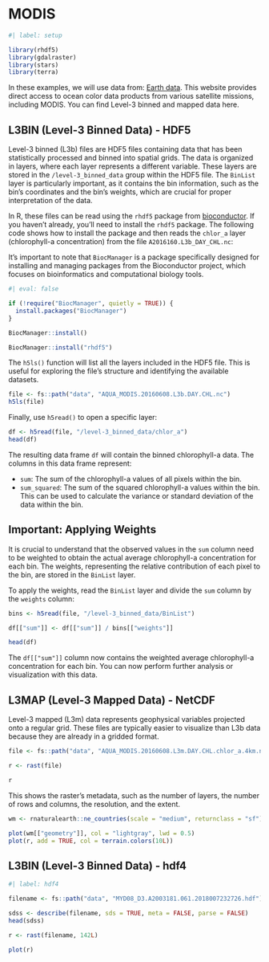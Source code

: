 # MODIS

```r
#| label: setup

library(rhdf5)
library(gdalraster)
library(stars)
library(terra)
```

In these examples, we will use data from: [Earth data](https://oceandata.sci.gsfc.nasa.gov/directdataaccess/). This website provides direct access to ocean color data products from various satellite missions, including MODIS. You can find Level-3 binned and mapped data here.

## L3BIN (Level-3 Binned Data) - HDF5

Level-3 binned (L3b) files are HDF5 files containing data that has been statistically processed and binned into spatial grids. The data is organized in layers, where each layer represents a different variable. These layers are stored in the `/level-3_binned_data` group within the HDF5 file. The `BinList` layer is particularly important, as it contains the bin information, such as the bin's coordinates and the bin's weights, which are crucial for proper interpretation of the data.

In R, these files can be read using the `rhdf5` package from [bioconductor](https://bioconductor.org/install/). If you haven't already, you'll need to install the `rhdf5` package. The following code shows how to install the package and then reads the `chlor_a` layer (chlorophyll-a concentration) from the file `A2016160.L3b_DAY_CHL.nc`:

It's important to note that `BiocManager` is a package specifically designed for installing and managing packages from the Bioconductor project, which focuses on bioinformatics and computational biology tools.

```r
#| eval: false

if (!require("BiocManager", quietly = TRUE)) {
  install.packages("BiocManager")
}

BiocManager::install()

BiocManager::install("rhdf5")
```

The `h5ls()` function will list all the layers included in the HDF5 file. This is useful for exploring the file's structure and identifying the available datasets.

```r
file <- fs::path("data", "AQUA_MODIS.20160608.L3b.DAY.CHL.nc")
h5ls(file)
```

Finally, use `h5read()` to open a specific layer:

```r
df <- h5read(file, "/level-3_binned_data/chlor_a")
head(df)
```

The resulting data frame `df` will contain the binned chlorophyll-a data. The columns in this data frame represent:

- `sum`: The sum of the chlorophyll-a values of all pixels within the bin.
- `sum_squared`: The sum of the squared chlorophyll-a values within the bin. This can be used to calculate the variance or standard deviation of the data within the bin.

::: {.callout-important}

## Important: Applying Weights

It is crucial to understand that the observed values in the `sum` column need to be weighted to obtain the actual average chlorophyll-a concentration for each bin. The weights, representing the relative contribution of each pixel to the bin, are stored in the `BinList` layer.

:::

To apply the weights, read the `BinList` layer and divide the `sum` column by the `weights` column:

```r
bins <- h5read(file, "/level-3_binned_data/BinList")

df[["sum"]] <- df[["sum"]] / bins[["weights"]]

head(df)
```

The `df[["sum"]]` column now contains the weighted average chlorophyll-a concentration for each bin. You can now perform further analysis or visualization with this data.

## L3MAP (Level-3 Mapped Data) - NetCDF

Level-3 mapped (L3m) data represents geophysical variables projected onto a regular grid. These files are typically easier to visualize than L3b data because they are already in a gridded format.

```r
file <- fs::path("data", "AQUA_MODIS.20160608.L3m.DAY.CHL.chlor_a.4km.nc")

r <- rast(file)

r
```

This shows the raster's metadata, such as the number of layers, the number of rows and columns, the resolution, and the extent.

```r
wm <- rnaturalearth::ne_countries(scale = "medium", returnclass = "sf")

plot(wm[["geometry"]], col = "lightgray", lwd = 0.5)
plot(r, add = TRUE, col = terrain.colors(10L))
```

## L3BIN (Level-3 Binned Data) - hdf4

```r
#| label: hdf4

filename <- fs::path("data", "MYD08_D3.A2003181.061.2018007232726.hdf")

sdss <- describe(filename, sds = TRUE, meta = FALSE, parse = FALSE)
head(sdss)

r <- rast(filename, 142L)

plot(r)
```
